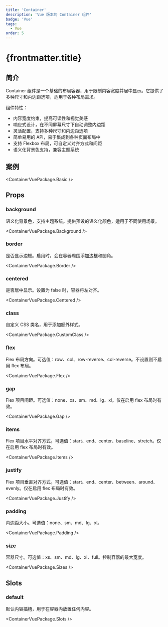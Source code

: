 ```yaml
---
title: 'Container'
description: 'Vue 版本的 Container 组件'
badge: 'Vue'
tags:
  - Vue
order: 5
---
```



# {frontmatter.title}

## 简介

Container 组件是一个基础的布局容器，用于限制内容宽度并居中显示。它提供了多种尺寸和内边距选项，适用于各种布局需求。

组件特性：

- 内容宽度约束，提高可读性和视觉美感
- 响应式设计，在不同屏幕尺寸下自动调整内边距
- 灵活配置，支持多种尺寸和内边距选项
- 简单易用的 API，易于集成到各种页面布局中
- 支持 Flexbox 布局，可自定义对齐方式和间距
- 语义化背景色支持，兼容主题系统

## 案例

<ContainerVuePackage.Basic />

## Props

### background

语义化背景色，支持主题系统。提供预设的语义化颜色，适用于不同使用场景。

<ContainerVuePackage.Background />

### border

是否显示边框。启用时，会在容器周围添加边框和圆角。

<ContainerVuePackage.Border />

### centered

是否居中显示。设置为 false 时，容器将左对齐。

<ContainerVuePackage.Centered />

### class

自定义 CSS 类名，用于添加额外样式。

<ContainerVuePackage.CustomClass />

### flex

Flex 布局方向。可选值：row、col、row-reverse、col-reverse。不设置则不启用 flex 布局。

<ContainerVuePackage.Flex />

### gap

Flex 项目间距。可选值：none、xs、sm、md、lg、xl。仅在启用 flex 布局时有效。

<ContainerVuePackage.Gap />

### items

Flex 项目水平对齐方式。可选值：start、end、center、baseline、stretch。仅在启用 flex 布局时有效。

<ContainerVuePackage.Items />

### justify

Flex 项目垂直对齐方式。可选值：start、end、center、between、around、evenly。仅在启用 flex 布局时有效。

<ContainerVuePackage.Justify />

### padding

内边距大小。可选值：none、sm、md、lg、xl。

<ContainerVuePackage.Padding />

### size

容器尺寸。可选值：xs、sm、md、lg、xl、full。控制容器的最大宽度。

<ContainerVuePackage.Sizes />

## Slots

### default

默认内容插槽，用于在容器内放置任何内容。

<ContainerVuePackage.Slots />
